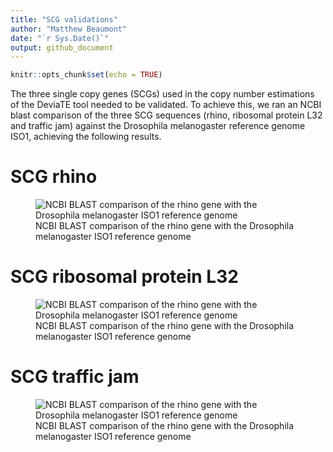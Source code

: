 ```yaml
---
title: "SCG validations"
author: "Matthew Beaumont"
date: "`r Sys.Date()`"
output: github_document
---
```


```r
knitr::opts_chunk$set(echo = TRUE)
```

The three single copy genes (SCGs) used in the copy number estimations of the DeviaTE tool needed to be validated. To achieve this, we ran an NCBI blast comparison of the three SCG sequences (rhino, ribosomal protein L32 and traffic jam) against the Drosophila melanogaster reference genome ISO1, achieving the following results.

# SCG rhino

![NCBI BLAST comparison of the rhino gene with the Drosophila melanogaster ISO1 reference genome](/Volumes/Data/Projects/DmelR2_P-ele/Dmel_Pele_invasion_R/dna/validations/SCG_validation_rhi.png)

# SCG ribosomal protein L32

![NCBI BLAST comparison of the rhino gene with the Drosophila melanogaster ISO1 reference genome](/Volumes/Data/Projects/DmelR2_P-ele/Dmel_Pele_invasion_R/dna/validations/SCG_validation_rpl32.png)

# SCG traffic jam

![NCBI BLAST comparison of the rhino gene with the Drosophila melanogaster ISO1 reference genome](/Volumes/Data/Projects/DmelR2_P-ele/Dmel_Pele_invasion_R/dna/validations/SCG_validation_tj.png)
